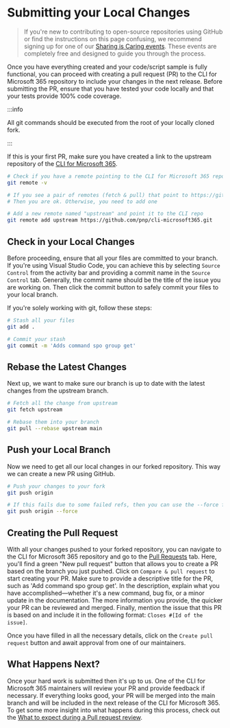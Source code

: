 # Submitting your Local Changes

> If you're new to contributing to open-source repositories using GitHub or find the instructions on this page confusing, we recommend signing up for one of our [Sharing is Caring events](https://pnp.github.io/sharing-is-caring/#pnp-sic-events). These events are completely free and designed to guide you through the process.

Once you have everything created and your code/script sample is fully functional, you can proceed with creating a pull request (PR) to the CLI for Microsoft 365 repository to include your changes in the next release. Before submitting the PR, ensure that you have tested your code locally and that your tests provide 100% code coverage.

:::info

All git commands should be executed from the root of your locally cloned fork.

:::

If this is your first PR, make sure you have created a link to the upstream repository of the [CLI for Microsoft 365](https://github.com/pnp/cli-microsoft365).

```bash
# Check if you have a remote pointing to the CLI for Microsoft 365 repo:
git remote -v

# If you see a pair of remotes (fetch & pull) that point to https://github.com/pnp/cli-microsoft365
# Then you are ok. Otherwise, you need to add one

# Add a new remote named "upstream" and point it to the CLI repo
git remote add upstream https://github.com/pnp/cli-microsoft365.git
```

## Check in your Local Changes

Before proceeding, ensure that all your files are committed to your branch. If you're using Visual Studio Code, you can achieve this by selecting `Source Control` from the activity bar and providing a commit name in the `Source Control` tab. Generally, the commit name should be the title of the issue you are working on. Then click the commit button to safely commit your files to your local branch.

If you're solely working with git, follow these steps:

```bash
# Stash all your files
git add .

# Commit your stash
git commit -m 'Adds command spo group get'
```

## Rebase the Latest Changes

Next up, we want to make sure our branch is up to date with the latest changes from the upstream branch. 

```bash
# Fetch all the change from upstream
git fetch upstream

# Rebase them into your branch
git pull --rebase upstream main
```

## Push your Local Branch

Now we need to get all our local changes in our forked repository. This way we can create a new PR using GitHub.
```bash
# Push your changes to your fork
git push origin

# If this fails due to some failed refs, then you can use the --force flag
git push origin --force
```

## Creating the Pull Request

With all your changes pushed to your forked repository, you can navigate to the CLI for Microsoft 365 repository and go to the [Pull Requests](https://github.com/pnp/cli-microsoft365/pulls) tab. Here, you'll find a green "New pull request" button that allows you to create a PR based on the branch you just pushed. Click on `Compare & pull request` to start creating your PR. Make sure to provide a descriptive title for the PR, such as 'Add command spo group get'. In the description, explain what you have accomplished—whether it's a new command, bug fix, or a minor update in the documentation. The more information you provide, the quicker your PR can be reviewed and merged. Finally, mention the issue that this PR is based on and include it in the following format: `Closes #[Id of the issue]`.

Once you have filled in all the necessary details, click on the `Create pull request` button and await approval from one of our maintainers.

## What Happens Next?

Once your hard work is submitted then it's up to us. One of the CLI for Microsoft 365 maintainers will review your PR and provide feedback if necessary. If everything looks good, your PR will be merged into the main branch and will be included in the next release of the CLI for Microsoft 365. To get some more insight into what happens during this process, check out the [What to expect during a Pull request review](./expect-during-pr.mdx). 
